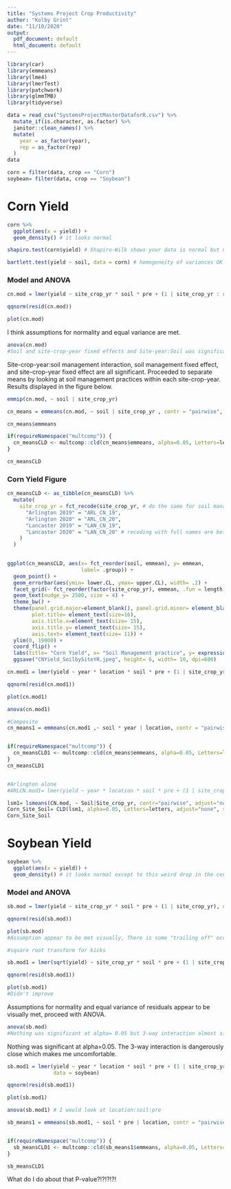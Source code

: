```yaml
---
title: "Systems Project Crop Productivity"
author: "Kolby Grint"
date: "11/10/2020"
output:
  pdf_document: default 
  html_document: default
---
```



```r
library(car)
library(emmeans)
library(lme4)
library(lmerTest)
library(patchwork)
library(glmmTMB)
library(tidyverse)
```


```r
data = read_csv("SystemsProjectMasterDataforR.csv") %>% 
  mutate_if(is.character, as.factor) %>% 
  janitor::clean_names() %>% 
  mutate(
    year = as_factor(year),
    rep = as_factor(rep)
  )
data
```

```r
corn = filter(data, crop == "Corn")
soybean= filter(data, crop == "Soybean")
```


# Corn Yield

```r
corn %>% 
  ggplot(aes(x = yield)) +
  geom_density() # it looks normal

shapiro.test(corn$yield) # Shapiro-Wilk shows your data is normal but near to 0.5. Go ahead!

bartlett.test(yield ~ soil, data = corn) # homogeneity of variances OK also
```


### Model and ANOVA

```r
cn.mod = lmer(yield ~ site_crop_yr * soil * pre + (1 | site_crop_yr : rep), data = corn)
```


```r
qqnorm(resid(cn.mod))

plot(cn.mod)
```
I think assumptions for normality and equal variance are met.


```r
anova(cn.mod)
#Soil and site-crop-year fixed effects and Site-year:Soil was significant
```

Site-crop-year:soil management interaction, soil management fixed effect, and site-crop-year fixed effect are all significant. Proceeded to separate means by looking at soil management practices within each site-crop-year. Results displayed in the figure below.

```r
emmip(cn.mod, ~ soil | site_crop_yr)
```


```r
cn_means = emmeans(cn.mod, ~ soil | site_crop_yr , contr = "pairwise", adjust = "none")

cn_means$emmeans
```


```r
if(requireNamespace("multcomp")) {
  cn_meansCLD <- multcomp::cld(cn_means$emmeans, alpha=0.05, Letters=letters, adjust="none", sort=TRUE, reverse=TRUE)
}

cn_meansCLD
```


### Corn Yield Figure

```r
cn_meansCLD <- as_tibble(cn_meansCLD) %>% 
  mutate(
    site_crop_yr = fct_recode(site_crop_yr, # do the same for soil management
      "Arlington 2019" = "ARL_CN_19",
      "Arlington 2020" = "ARL_CN_20",
      "Lancaster 2019" = "LAN_CN_19",
      "Lancaster 2020" = "LAN_CN_20" # recoding with full names are better than abbreviations
    )
  )
  

ggplot(cn_meansCLD, aes(x= fct_reorder(soil, emmean), y= emmean, 
                        label= .group)) +
  geom_point() +
  geom_errorbar(aes(ymin= lower.CL, ymax= upper.CL), width= .2) +
  facet_grid(~ fct_reorder(factor(site_crop_yr), emmean, .fun = length)) +
  geom_text(nudge_y= 2500, size = 4) +
  theme_bw() +
  theme(panel.grid.major=element_blank(), panel.grid.minor= element_blank(),
        plot.title= element_text(size=16),
        axis.title.x=element_text(size= 15),
        axis.title.y= element_text(size= 15),
        axis.text= element_text(size= 11)) +
  ylim(0, 19000) +
  coord_flip() +
  labs(title= "Corn Yield", x= "Soil Management practice", y= expression(paste("Yield (kg ha "^"-1",")"))) +
  ggsave("CNYield_SoilbySiteYR.jpeg", height= 6, width= 10, dpi=600)
```

```r
cn.mod1 = lmer(yield ~ year * location * soil * pre + (1 | site_crop_yr:rep), data = corn)

qqnorm(resid(cn.mod1))

plot(cn.mod1)

anova(cn.mod1)

#Composite
cn_means1 = emmeans(cn.mod1 ,~ soil * year | location, contr = "pairwise", adjust="none", type="response")


if(requireNamespace("multcomp")) {
  cn_meansCLD1 <- multcomp::cld(cn_means$emmeans, alpha=0.05, Letters=letters, adjust="none", sort=TRUE, reverse=TRUE)
}
cn_meansCLD1


#Arlington alone
#ARLCN.mod1= lmer(yield ~ year * location * soil * pre + (1 | site_crop_yr:rep), data = corn)

```


```r
lsm1= lsmeans(CN.mod, ~ Soil|Site_crop_yr, contr="pairwise", adjust="none", type= "response")
Corn_Site_Soil= CLD(lsm1, alpha=0.05, Letters=letters, adjust="none", sort=FALSE, reversed=FALSE)
Corn_Site_Soil
```



# Soybean Yield


```r
soybean %>% 
  ggplot(aes(x = yield)) +
  geom_density() # it looks normal except to this weird drop in the center
```



### Model and ANOVA
```r
sb.mod = lmer(yield ~ site_crop_yr * soil * pre + (1 | site_crop_yr), data = soybean)
```

```r
qqnorm(resid(sb.mod))

plot(sb.mod)
#Assumption appear to be met visually, There is some "trailing off" occurring at the bottom of the QQ Plot. 

#square root transform for kicks

sb.mod1 = lmer(sqrt(yield) ~ site_crop_yr * soil * pre + (1 | site_crop_yr), data = soybean)

qqnorm(resid(sb.mod1))

plot(sb.mod1)
#Didn't improve
```
Assumptions for normality and equal variance of residuals appear to be visually met, proceed with ANOVA.

```r
anova(sb.mod)
#Nothing was significant at alpha= 0.05 but 3-way interaction almost significant. Maybe Clean the data?
```
Nothing was significant at alpha=0.05. The 3-way interaction is dangerously close which makes me uncomfortable.


```r
sb.mod1 = lmer(yield ~ year * location * soil * pre + (1 | site_crop_yr:rep), 
               data = soybean)

qqnorm(resid(sb.mod1))

plot(sb.mod1)

anova(sb.mod1) # I would look at location:soil:pre 

sb_means1 = emmeans(sb.mod1, ~ soil * pre | location, contr = "pairwise", adjust="none", type="response")


if(requireNamespace("multcomp")) {
  sb_meansCLD1 <- multcomp::cld(sb_means1$emmeans, alpha=0.05, Letters=letters, adjust="none", sort=TRUE, reverse=TRUE)
}

sb_meansCLD1
```

What do I do about that P-value?!?!?!?!
